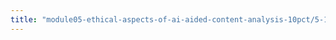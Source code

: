 ```yaml
---
title: "module05-ethical-aspects-of-ai-aided-content-analysis-10pct/5-1-3-computer-lab.qmd"
---
```


